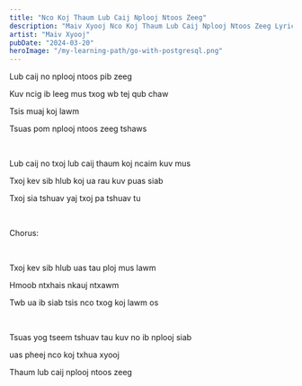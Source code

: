 ```yaml
---
title: "Nco Koj Thaum Lub Caij Nplooj Ntoos Zeeg"
description: "Maiv Xyooj Nco Koj Thaum Lub Caij Nplooj Ntoos Zeeg Lyrics"
artist: "Maiv Xyooj"
pubDate: "2024-03-20"
heroImage: "/my-learning-path/go-with-postgresql.png"
---
```


Lub caij no nplooj ntoos pib zeeg

Kuv ncig ib leeg mus txog wb tej qub chaw

Tsis muaj koj lawm

Tsuas pom nplooj ntoos zeeg tshaws

<br />

Lub caij no txoj lub caij thaum koj ncaim kuv mus

Txoj kev sib hlub koj ua rau kuv puas siab

Txoj sia tshuav yaj txoj pa tshuav tu

<br />

Chorus:

<br />

Txoj kev sib hlub uas tau ploj mus lawm

Hmoob ntxhais nkauj ntxawm

Twb ua ib siab tsis nco txog koj lawm os

<br />

Tsuas yog tseem tshuav tau kuv no ib nplooj siab

uas pheej nco koj txhua xyooj

Thaum lub caij nplooj ntoos zeeg
